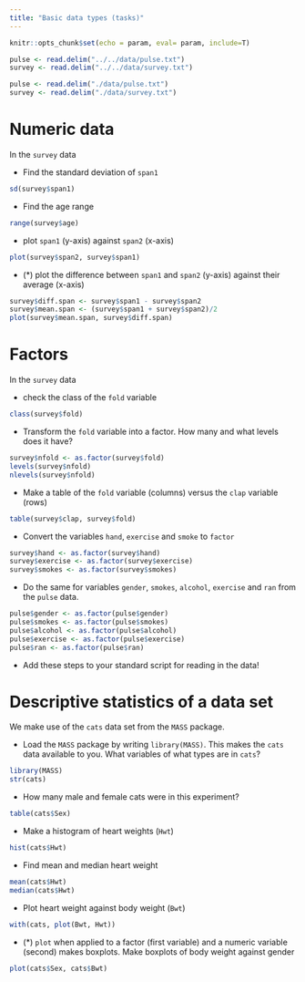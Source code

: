 ```yaml
---
title: "Basic data types (tasks)"
---
```


```r
knitr::opts_chunk$set(echo = param, eval= param, include=T)
```

```r
pulse <- read.delim("../../data/pulse.txt")
survey <- read.delim("../../data/survey.txt")
```

```r
pulse <- read.delim("./data/pulse.txt")
survey <- read.delim("./data/survey.txt")
```

# Numeric data {#numeric}

In the `survey` data

- Find the standard deviation of `span1`

```r
sd(survey$span1)
```

- Find the age range

```r
range(survey$age)
```

- plot `span1` (y-axis) against `span2` (x-axis)

```r
plot(survey$span2, survey$span1)
```

- (*) plot the difference between `span1` and `span2` (y-axis) against their average (x-axis)

```r
survey$diff.span <- survey$span1 - survey$span2
survey$mean.span <- (survey$span1 + survey$span2)/2
plot(survey$mean.span, survey$diff.span)
```

# Factors {#factors}

In the `survey` data

- check the class of the `fold` variable

```r
class(survey$fold)
```

- Transform the `fold` variable into a factor. How many and what levels does it have?

```r
survey$nfold <- as.factor(survey$fold)
levels(survey$nfold)
nlevels(survey$nfold)
```

- Make a table of the `fold` variable (columns) versus the `clap` variable (rows)

```r
table(survey$clap, survey$fold)
```

- Convert the variables `hand`, `exercise` and `smoke`  to `factor`

```r
survey$hand <- as.factor(survey$hand)
survey$exercise <- as.factor(survey$exercise)
survey$smokes <- as.factor(survey$smokes)
```

- Do the same for variables `gender`, `smokes`, `alcohol`, `exercise` and `ran` from the `pulse` data.

```r
pulse$gender <- as.factor(pulse$gender)
pulse$smokes <- as.factor(pulse$smokes)
pulse$alcohol <- as.factor(pulse$alcohol)
pulse$exercise <- as.factor(pulse$exercise)
pulse$ran <- as.factor(pulse$ran)

```


- Add these steps to your standard script for reading in the data! 


# Descriptive statistics of a data set

We make use of the `cats` data set from the `MASS` package. 

-	Load the `MASS` package by writing `library(MASS)`. This makes the `cats` data available to you. What variables of what types are in `cats`?

```r
library(MASS)
str(cats)
```

- How many male and female cats were in this experiment?

```r
table(cats$Sex)
```

- Make a histogram of heart weights (`Hwt`)

```r
hist(cats$Hwt)
```

- Find mean and median heart weight

```r
mean(cats$Hwt)
median(cats$Hwt)

```

-	Plot heart weight against body weight (`Bwt`)

```r
with(cats, plot(Bwt, Hwt))
```

-	(*) `plot` when applied to a factor (first variable) and a numeric variable (second) makes boxplots. Make boxplots of body weight against gender

```r
plot(cats$Sex, cats$Bwt)
```

